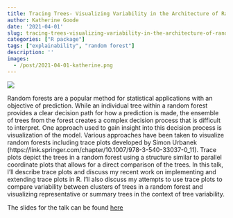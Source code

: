 ```yaml
---
title: Tracing Trees- Visualizing Variability in the Architecture of Random Forest Trees Using Extensions of Trace Plots 
author: Katherine Goode
date: '2021-04-01'
slug: tracing-trees-visualizing-variability-in-the-architecture-of-random-forest-trees-using-extensions-of-trace-plots 
categories: ["R package"]
tags: ["explainability", "random forest"]
description: ''
images:
  - /post/2021-04-01-katherine.png
---
```


![](/post/2021-04-01-katherine.png)

Random forests are a popular method for statistical applications with an objective of prediction. While an individual tree within a random forest provides a clear decision path for how a prediction is made, the ensemble of trees from the forest creates a complex decision process that is difficult to interpret. One approach used to gain insight into this decision process is visualization of the model. Various approaches have been taken to visualize random forests including trace plots developed by Simon Urbanek (https://link.springer.com/chapter/10.1007/978-3-540-33037-0_11). Trace plots depict the trees in a random forest using a structure similar to parallel coordinate plots that allows for a direct comparison of the trees. In this talk, I'll describe trace plots and discuss my recent work on implementing and extending trace plots in R. I'll also discuss my attempts to use trace plots to compare variability between clusters of trees in a random forest and visualizing representative or summary trees in the context of tree variability.

The slides for the talk can be found [here](https://goodekat.github.io/presentations/2021-isugg-trace-plots/slides.html)
